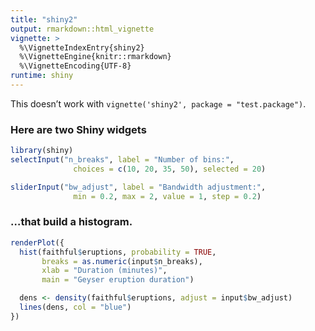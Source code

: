 ```yaml
---
title: "shiny2"
output: rmarkdown::html_vignette
vignette: >
  %\VignetteIndexEntry{shiny2}
  %\VignetteEngine{knitr::rmarkdown}
  %\VignetteEncoding{UTF-8}
runtime: shiny
---
```

This doesn't work with `vignette('shiny2', package = "test.package")`.

### Here are two Shiny widgets

```r
library(shiny)
selectInput("n_breaks", label = "Number of bins:",
              choices = c(10, 20, 35, 50), selected = 20)

sliderInput("bw_adjust", label = "Bandwidth adjustment:",
              min = 0.2, max = 2, value = 1, step = 0.2)
```

### ...that build a histogram.

```r
renderPlot({
  hist(faithful$eruptions, probability = TRUE,
       breaks = as.numeric(input$n_breaks),
       xlab = "Duration (minutes)",
       main = "Geyser eruption duration")

  dens <- density(faithful$eruptions, adjust = input$bw_adjust)
  lines(dens, col = "blue")
})
```
